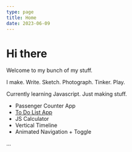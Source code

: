 ```yaml
---
type: page
title: Home
date: 2023-06-09
---
```


# Hi there

Welcome to my bunch of my stuff. 

I make. Write. Sketch. Photograph. Tinker. Play.

Currently learning Javascript. Just making stuff.

- Passenger Counter App
- [To Do List App](https://todo-list-sigma-ecru.vercel.app/)
- JS Calculator
- Vertical Timeline
- Animated Navigation + Toggle



...


